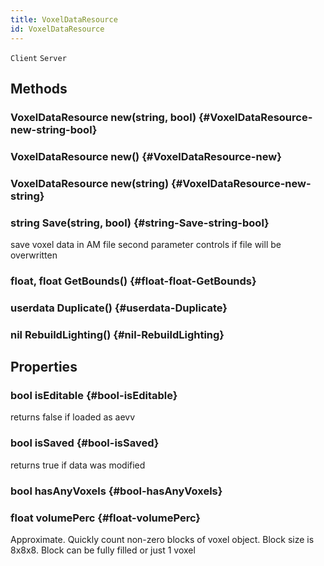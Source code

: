 ```yaml
---
title: VoxelDataResource
id: VoxelDataResource
---
```

`Client`
`Server`

## Methods

### VoxelDataResource new(string, bool) {#VoxelDataResource-new-string-bool}

### VoxelDataResource new() {#VoxelDataResource-new}

### VoxelDataResource new(string) {#VoxelDataResource-new-string}

### string Save(string, bool) {#string-Save-string-bool}
save voxel data in AM file
second parameter controls if file will be overwritten

### float, float GetBounds() {#float-float-GetBounds}

### userdata Duplicate() {#userdata-Duplicate}

### nil RebuildLighting() {#nil-RebuildLighting}

## Properties

### bool isEditable {#bool-isEditable}
returns false if loaded as aevv

### bool isSaved {#bool-isSaved}
returns true if data was modified

### bool hasAnyVoxels {#bool-hasAnyVoxels}

### float volumePerc {#float-volumePerc}
Approximate. Quickly count non-zero blocks of voxel object. Block size is 8x8x8. Block can be fully filled or just 1 voxel

